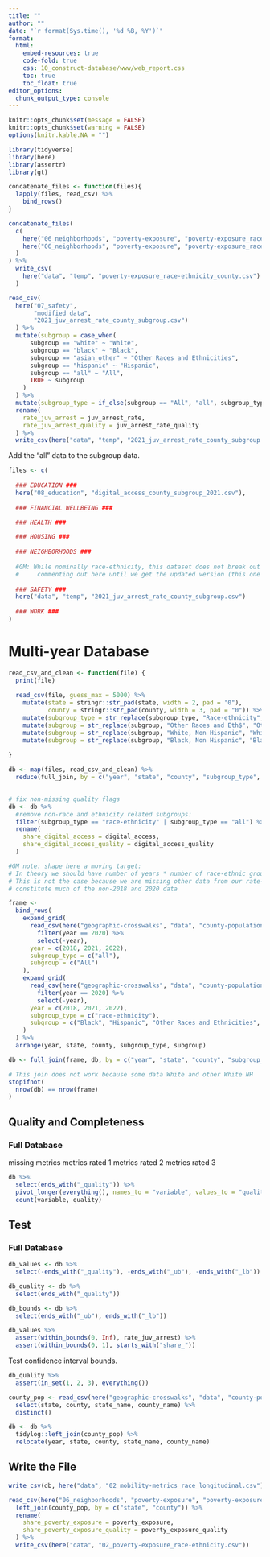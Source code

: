 ```yaml
---
title: ""
author: ""
date: "`r format(Sys.time(), '%d %B, %Y')`"
format:
  html:
    embed-resources: true
    code-fold: true
    css: 10_construct-database/www/web_report.css
    toc: true
    toc_float: true
editor_options: 
  chunk_output_type: console
---
```


```r
knitr::opts_chunk$set(message = FALSE)
knitr::opts_chunk$set(warning = FALSE)
options(knitr.kable.NA = "")

```

```r
library(tidyverse)
library(here)
library(assertr)
library(gt)

```

```r
concatenate_files <- function(files){
  lapply(files, read_csv) %>%
    bind_rows()
}

concatenate_files(
  c(
    here("06_neighborhoods", "poverty-exposure", "poverty-exposure_race-ethnicity_county_2018.csv"),
    here("06_neighborhoods", "poverty-exposure", "poverty-exposure_race-ethnicity_county_2021.csv")
  )
) %>%
  write_csv(
    here("data", "temp", "poverty-exposure_race-ethnicity_county.csv")
  )

read_csv(
  here("07_safety", 
       "modified data",
       "2021_juv_arrest_rate_county_subgroup.csv")
  ) %>%
  mutate(subgroup = case_when(
      subgroup == "white" ~ "White",
      subgroup == "black" ~ "Black",
      subgroup == "asian_other" ~ "Other Races and Ethnicities",
      subgroup == "hispanic" ~ "Hispanic",
      subgroup == "all" ~ "All",
      TRUE ~ subgroup
    )
  ) %>%
  mutate(subgroup_type = if_else(subgroup == "All", "all", subgroup_type)) %>%
  rename(
    rate_juv_arrest = juv_arrest_rate,
    rate_juv_arrest_quality = juv_arrest_rate_quality
  ) %>%
  write_csv(here("data", "temp", "2021_juv_arrest_rate_county_subgroup.csv"))

```

Add the "all" data to the subgroup data. 

```r
files <- c(
  
  ### EDUCATION ###
  here("08_education", "digital_access_county_subgroup_2021.csv"), 
  
  ### FINANCIAL WELLBEING ###

  ### HEALTH ###

  ### HOUSING ###
  
  ### NEIGHBORHOODS ### 
  
  #GM: While nominally race-ethnicity, this dataset does not break out Black by Non-Hispanic
  #     commenting out here until we get the updated version (this one throws off the subgroup categories)
  
  ### SAFETY ###
  here("data", "temp", "2021_juv_arrest_rate_county_subgroup.csv")
  
  ### WORK ### 
)

```

# Multi-year Database

```r
read_csv_and_clean <- function(file) {
  print(file)
  
  read_csv(file, guess_max = 5000) %>%
    mutate(state = stringr::str_pad(state, width = 2, pad = "0"),
           county = stringr::str_pad(county, width = 3, pad = "0")) %>%
    mutate(subgroup_type = str_replace(subgroup_type, "Race-ethnicity", "race-ethnicity")) %>%
    mutate(subgroup = str_replace(subgroup, "Other Races and Eth$", "Other Races and Ethnicities")) %>%
    mutate(subgroup = str_replace(subgroup, "White, Non Hispanic", "White, Non-Hispanic")) %>%
    mutate(subgroup = str_replace(subgroup, "Black, Non Hispanic", "Black, Non-Hispanic"))
  
}

db <- map(files, read_csv_and_clean) %>%
  reduce(full_join, by = c("year", "state", "county", "subgroup_type", "subgroup"))
  

# fix non-missing quality flags
db <- db %>%
  #remove non-race and ethnicity related subgroups:
  filter(subgroup_type == "race-ethnicity" | subgroup_type == "all") %>%
  rename(
    share_digital_access = digital_access,
    share_digital_access_quality = digital_access_quality
  )

```


```r
#GM note: shape here a moving target:
# In theory we should have number of years * number of race-ethnic groups * number of counties 
# This is not the case because we are missing other data from our rate-learning data which
# constitute much of the non-2018 and 2020 data

frame <-
  bind_rows(
    expand_grid(
      read_csv(here("geographic-crosswalks", "data", "county-populations.csv"), guess_max = Inf) %>%
        filter(year == 2020) %>%
        select(-year),
      year = c(2018, 2021, 2022),
      subgroup_type = c("all"),
      subgroup = c("All")
    ),
    expand_grid(
      read_csv(here("geographic-crosswalks", "data", "county-populations.csv"), guess_max = Inf) %>%
        filter(year == 2020) %>%
        select(-year),
      year = c(2018, 2021, 2022),
      subgroup_type = c("race-ethnicity"),
      subgroup = c("Black", "Hispanic", "Other Races and Ethnicities", "White")
    )
  ) %>%
  arrange(year, state, county, subgroup_type, subgroup)

db <- full_join(frame, db, by = c("year", "state", "county", "subgroup_type", "subgroup"))

# This join does not work because some data White and other White NH
stopifnot(
  nrow(db) == nrow(frame)
)

```

## Quality and Completeness

### Full Database

missing metrics
metrics rated 1
metrics rated 2
metrics rated 3

```r
db %>%
  select(ends_with("_quality")) %>%
  pivot_longer(everything(), names_to = "variable", values_to = "quality") %>%
  count(variable, quality)

```

## Test

### Full Database

```r
db_values <- db %>%
  select(-ends_with("_quality"), -ends_with("_ub"), -ends_with("_lb"))

db_quality <- db %>%
  select(ends_with("_quality"))

db_bounds <- db %>%
  select(ends_with("_ub"), ends_with("_lb"))

```

```r
db_values %>%
  assert(within_bounds(0, Inf), rate_juv_arrest) %>%
  assert(within_bounds(0, 1), starts_with("share_"))

```

Test confidence interval bounds. 

```r

db_quality %>%
  assert(in_set(1, 2, 3), everything())

```

```r

county_pop <- read_csv(here("geographic-crosswalks", "data", "county-populations.csv")) %>%
  select(state, county, state_name, county_name) %>%
  distinct()

db <- db %>%
  tidylog::left_join(county_pop) %>%
  relocate(year, state, county, state_name, county_name)

```

## Write the File

```r
write_csv(db, here("data", "02_mobility-metrics_race_longitudinal.csv"))

```

```r
read_csv(here("06_neighborhoods", "poverty-exposure", "poverty-exposure_race-ethnicity_county.csv")) %>%
  left_join(county_pop, by = c("state", "county")) %>%
  rename(
    share_poverty_exposure = poverty_exposure,
    share_poverty_exposure_quality = poverty_exposure_quality
  ) %>%
  write_csv(here("data", "02_poverty-exposure_race-ethnicity.csv"))

```
